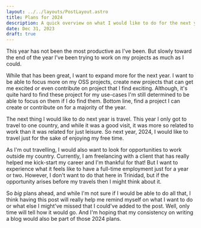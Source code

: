 ```yaml
---
layout: ../../layouts/PostLayout.astro
title: Plans for 2024
description: A quick overview on what I would like to do for the next year. Which invloves working on open-source projects, trying to look of opportunities outside my country and travel.
date: Dec 31, 2023
draft: true
---
```


This year has not been the most productive as I've been. But slowly toward the end of the year I've been trying to work
on my projects as much as I could.

While that has been great, I want to expand more for the next year. I want to be able to focus more on my OSS projects,
create new projects that can get me excited or even contribute on project that I find exciting. Although, it's quite
hard to find these project for my use-cases I'm still determined to be able to focus on them if I do find them. Bottom
line, find a project I can create or contribute on for a majority of the year.

The next thing I would like to do next year is travel. This year I only got to travel to one country, and while it was
a good visit, it was more so related to work than it was related for just leisure. So next year, 2024, I would like to
travel just for the sake of enjoying my free time.

As I'm out travelling, I would also want to look for opportunities to work outside my country. Currently, I
am freelancing with a client that has really helped me kick-start my career and I'm thankful for that! But I want to
experience what it feels like to have a full-time employment just for a year or two. However, I don't want to do that
here in Trinidad, but if the opportunity arises before my travels then I might think about it.

So _big_ plans ahead, and while I'm not sure if I would be able to do all that, I think having this post will really
help me remind myself on what I want to do or what else I might've missed that I could've added to the post. Well, only
time will tell how it would go. And I'm hoping that my consistency on writing a blog would also be part of those 2024
plans.
